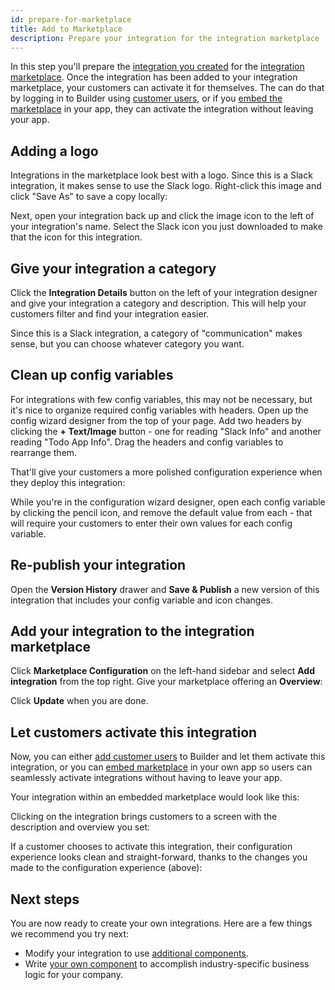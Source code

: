 ```yaml
---
id: prepare-for-marketplace
title: Add to Marketplace
description: Prepare your integration for the integration marketplace
---
```



In this step you'll prepare the [integration you created](/docs/composer/builder/getting-started/first-integration/build-first-integration.mdx) for the [integration marketplace](/docs/composer/builder/integration-marketplace.mdx).
Once the integration has been added to your integration marketplace, your customers can activate it for themselves.
The can do that by logging in to Builder using [customer users](/docs/composer/builder/users.mdx#customer-users), or if you [embed the marketplace](/docs/composer/builder/embedding-marketplace.mdx) in your app, they can activate the integration without leaving your app.

## Adding a logo

Integrations in the marketplace look best with a logo.
Since this is a Slack integration, it makes sense to use the Slack logo.
Right-click this image and click "Save As" to save a copy locally:

<Screenshot
  filename="getting-started/prepare-for-integration-marketplace/slack-icon.png"
  maxWidth="200px"
  alt="Slack icon"
  appFrame={false}
/>

Next, open your integration back up and click the image icon to the left of your integration's name.
Select the Slack icon you just downloaded to make that the icon for this integration.

<Screenshot
  filename="getting-started/prepare-for-integration-marketplace/add-icon.png"
  maxWidth="350px"
  alt="Add icon to integration in Builder app"
/>

## Give your integration a category

Click the **Integration Details** button on the left of your integration designer and give your integration a category and description.
This will help your customers filter and find your integration easier.

Since this is a Slack integration, a category of "communication" makes sense, but you can choose whatever category you want.

<Screenshot
  filename="getting-started/prepare-for-integration-marketplace/add-category.png"
  maxWidth="500px"
  alt="Add category to integration in Builder app"
/>

## Clean up config variables

For integrations with few config variables, this may not be necessary, but it's nice to organize required config variables with headers.
Open up the config wizard designer from the top of your page.
Add two headers by clicking the **+ Text/Image** button - one for reading "Slack Info" and another reading "Todo App Info". Drag the headers and config variables to rearrange them.

That'll give your customers a more polished configuration experience when they deploy this integration:

<Screenshot
  filename="getting-started/prepare-for-integration-marketplace/clean-up-config-variables.png"
  maxWidth="700px"
  alt="Clean up config variables in Builder app"
/>

While you're in the configuration wizard designer, open each config variable by clicking the pencil icon, and remove the default value from each - that will require your customers to enter their own values for each config variable.

## Re-publish your integration

Open the **Version History** drawer and **Save & Publish** a new version of this integration that includes your config variable and icon changes.

<Screenshot
  filename="getting-started/prepare-for-integration-marketplace/republish.png"
  maxWidth="480px"
  alt="Republish integration in Builder app"
/>

## Add your integration to the integration marketplace

Click **Marketplace Configuration** on the left-hand sidebar and select **Add integration** from the top right.
Give your marketplace offering an **Overview**:

<Screenshot
  filename="getting-started/prepare-for-integration-marketplace/configure-integration-marketplace.png"
  maxWidth="500px"
  alt="Configur integration overview for integration marketplace via Builder app"
/>

Click **Update** when you are done.

## Let customers activate this integration

Now, you can either [add customer users](/docs/composer/builder/users.mdx#customer-users) to Builder and let them activate this integration, or you can [embed marketplace](/docs/composer/builder/embedding-marketplace.mdx) in your own app so users can seamlessly activate integrations without having to leave your app.

Your integration within an embedded marketplace would look like this:

<Screenshot
  filename="getting-started/prepare-for-integration-marketplace/embedded-marketplace-list.png"
  maxWidth="800px"
  alt="Sample list of integrations in embedded marketplace"
/>

Clicking on the integration brings customers to a screen with the description and overview you set:

<Screenshot
  filename="getting-started/prepare-for-integration-marketplace/embedded-marketplace-overview.png"
  maxWidth="500px"
  alt="Activate integration from embedded marketplace"
/>

If a customer chooses to activate this integration, their configuration experience looks clean and straight-forward, thanks to the changes you made to the configuration experience (above):

<Screenshot
  filename="getting-started/prepare-for-integration-marketplace/embedded-marketplace-configure.png"
  maxWidth="700px"
  alt="Configure integration from embedded marketplace"
/>

## Next steps

You are now ready to create your own integrations.
Here are a few things we recommend you try next:

- Modify your integration to use [additional components](/docs/composer/builder/builder-components/component-catalog.mdx).
- Write [your own component](/docs/composer/builder/custom-components/code-vs-custom-components.mdx) to accomplish industry-specific business logic for your company.
